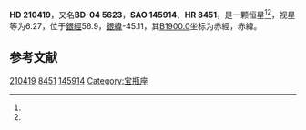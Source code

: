 {{Starbox begin
| name = HD 210419
}}
{{Starbox observe
| epoch = [[J2000.0|J2000.0]]
| constell = {{星座名待查}}<ref name=SIMBAD>{{cite web
 | url=http://simbad.u-strasbg.fr/simbad/sim-id?Ident=HR+8451
 | title=Pulsating variable Star
 | publisher=Centre de Données astronomiques de Strasbourg
 | work=SIMBAD
 | accessdate=2012-07-13
 | archive-date=2016-03-16
 | archive-url=https://web.archive.org/web/20160316180641/http://simbad.u-strasbg.fr/simbad/sim-id?Ident=HR%208451
 | dead-url=no
 }}</ref><ref name=DATA>{{cite web
 | url=http://vizier.u-strasbg.fr/viz-bin/VizieR-5?-out.add=.&-source=5050&-corr=PK=HR&-out.max=9999&HR=8451
 | title=VizieR Detailed Page
 | accessdate=2012-07-13
 | archive-date=2016-03-05
 | archive-url=https://web.archive.org/web/20160305050720/http://vizier.u-strasbg.fr/viz-bin/VizieR-5?-out.add=.&-source=5050&-corr=PK=HR&-out.max=9999&HR=8451
 | dead-url=no
 }}</ref>
| 星官 = 
| ra = {{RA|22|10|21.1}}<ref name=SIMBAD /><ref name=DATA />
| dec = {{DEC|-3|53|39}}<ref name=SIMBAD /><ref name=DATA />
| appmag_v = 6.27<ref name=SIMBAD /><ref name=DATA />
}}
{{Starbox character
| class = A1Vnn<ref name=SIMBAD /><ref name=DATA />
| b-v = -0.01<ref name=SIMBAD /><ref name=DATA />
| u-b = -0.07<ref name=SIMBAD /><ref name=DATA />
| r-i = <ref name=SIMBAD /><ref name=DATA />
| variable = 
}}
{{Starbox astrometry
| radial_v = -0.07
| prop_mo_ra = -10
| parallax = 
| p_error = 
}}
{{Starbox catalog
| names =BD-04 5623，[[SAO星表|SAO]] 145914，[[HD星表|HD]] 210419，[[HR星表|HR]] 8451}}
{{Starbox reference |Simbad=HR+8451}}
{{Starbox end}}

'''HD 210419'''，又名'''BD-04 5623'''，'''SAO 145914'''、'''HR 8451'''，是一颗恒星<ref name=SIMBAD /><ref name=DATA />，视星等为6.27，位于[[銀道座標系|銀經]]56.9，[[銀道座標系|銀緯]]-45.11，其[[B1900.0|B1900.0]]坐标为赤經{{RA|22|5|9}}，赤緯{{DEC|-4|-45.11|3}}。

== 参考文献 ==
{{reflist}}

{{star-stub}}

[[Category:HD和HDE天體|210419]]
[[Category:HR天體|8451]]
[[Category:SAO天體|145914]]
[[Category:宝瓶座|Category:宝瓶座]]